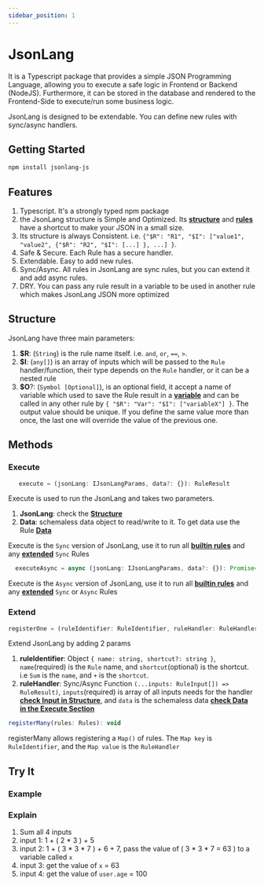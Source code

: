 ```yaml
---
sidebar_position: 1
---
```




# JsonLang

It is a Typescript package that provides a simple JSON Programming Language, allowing you to execute a safe logic in Frontend or Backend (NodeJS). Furthermore, it can be stored in the database and rendered to the Frontend-Side to execute/run some business logic.

JsonLang is designed to be extendable. You can define new rules with sync/async handlers.

## Getting Started

```bash
npm install jsonlang-js
```


## Features

1. Typescript. It's a strongly typed npm package
1. the JsonLang structure is Simple and Optimized. Its [**structure**](#structure) and [**rules**](./rules/data.mdx) have a shortcut to make your JSON in a small size.
1. Its structure is always Consistent. i.e. `{"$R": "R1", "$I": ["value1", "value2", {"$R": "R2", "$I": [...] }, ...] }`.
1. Safe & Secure. Each Rule has a secure handler.
1. Extendable. Easy to add new rules.
1. Sync/Async. All rules in JsonLang are sync rules, but you can extend it and add async rules.
1. DRY. You can pass any rule result in a variable to be used in another rule which makes JsonLang JSON more optimized


## Structure

JsonLang have three main parameters:

  1. **$R**: (`String`) is the rule name itself. i.e. `and`, `or`, `==`, `>`.
  1. **$I**: (`any[]`) is an array of inputs which will be passed to the `Rule` handler/function, their type depends on the `Rule` handler, or it can be a nested rule
  1. **$O**?: (`Symbol [Optional]`), is an optional field, it accept a name of variable which used to save the Rule result in a [**variable**](./rules/data.mdx) and can be called in any other rule by `{ "$R": "Var": "$I": ["variableX"] }`. The output value should be unique. If you define the same value more than once, the last one will override the value of the previous one.


## Methods

### Execute

``` js
   execute = (jsonLang: IJsonLangParams, data?: {}): RuleResult
```
Execute is used to run the JsonLang and takes two parameters.

  1. **JsonLang**: check the [**Structure**](#structure)
  1. **Data**: schemaless data object to read/write to it. To get data use the Rule [**Data**](./rules/core#data)

Execute is the `Sync` version of JsonLang, use it to run all [**builtin rules**](./rules/data.mdx) and any [**extended**](./extend/customization.mdx) `Sync` Rules


``` js 
  executeAsync = async (jsonLang: IJsonLangParams, data?: {}): Promise<RuleResult>
```

Execute is the `Async` version of JsonLang, use it to run all [**builtin rules**](./rules/data.mdx) and any [**extended**](./extend/customization.mdx) `Sync` or `Async` Rules


### Extend

``` js 
registerOne = (ruleIdentifier: RuleIdentifier, ruleHandler: RuleHandler): void
```

Extend JsonLang by adding 2 params

1. **ruleIdentifier**: Object `{ name: string, shortcut?: string }`, `name`(required) is the `Rule` name, and `shortcut`(optional) is the shortcut. i.e `Sum` is the `name`, and `+` is the `shortcut`.
1. **ruleHandler**: Sync/Async Function `(...inputs: RuleInput[]) => RuleResult)`, `inputs`(required) is array of all inputs needs for the handler [**check Input in Structure**](#structure), and `data` is the schemaless data [**check Data in the Execute Section**](#execute)

``` js 
registerMany(rules: Rules): void
```
registerMany allows registering a `Map()` of rules. The `Map key` is `RuleIdentifier`, and the `Map value` is the `RuleHandler`



## **Try It**

### Example
<JsonLangRunner example="1" height="40vh" key="example1"></JsonLangRunner>

### Explain
1. Sum all 4 inputs
1. input 1: 1 + ( 2 * 3 )  + 5
1. input 2: 1 + ( 3 * 3 * 7 )  + 6 + 7, pass the value of ( 3 * 3 * 7 = 63 ) to a variable called `x`
1. input 3: get the value of `x` = 63
1. input 4: get the value of `user.age` = 100


